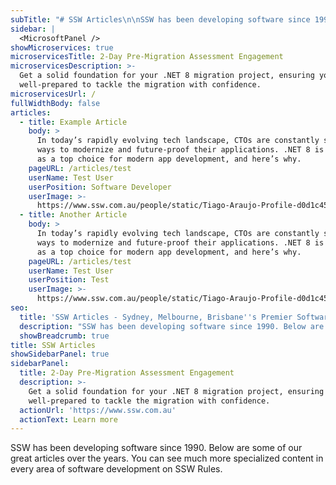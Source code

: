 ```yaml
---
subTitle: "# SSW Articles\n\nSSW has been developing software since 1990. Below are some of our great articles over the years. You can see much more specialized content in every area of software development on\_SSW Rules.\n"
sidebar: |
  <MicrosoftPanel />
showMicroservices: true
microservicesTitle: 2-Day Pre-Migration Assessment Engagement
microservicesDescription: >-
  Get a solid foundation for your .NET 8 migration project, ensuring you are
  well-prepared to tackle the migration with confidence.
microservicesUrl: /
fullWidthBody: false
articles:
  - title: Example Article
    body: >
      In today’s rapidly evolving tech landscape, CTOs are constantly seeking
      ways to modernize and future-proof their applications. .NET 8 is emerging
      as a top choice for modern app development, and here’s why.
    pageURL: /articles/test
    userName: Test User
    userPosition: Software Developer
    userImage: >-
      https://www.ssw.com.au/people/static/Tiago-Araujo-Profile-d0d1c45c36b6f24eac389e3acc6a70ed.jpg
  - title: Another Article
    body: >
      In today’s rapidly evolving tech landscape, CTOs are constantly seeking
      ways to modernize and future-proof their applications. .NET 8 is emerging
      as a top choice for modern app development, and here’s why.
    pageURL: /articles/test
    userName: Test User
    userPosition: Test
    userImage: >-
      https://www.ssw.com.au/people/static/Tiago-Araujo-Profile-d0d1c45c36b6f24eac389e3acc6a70ed.jpg
seo:
  title: 'SSW Articles - Sydney, Melbourne, Brisbane''s Premier Software Consultants'
  description: "SSW has been developing software since 1990. Below are some of our great articles over the years. You can see much more specialized content in every area of software development on\_SSW Rules."
  showBreadcrumb: true
title: SSW Articles
showSidebarPanel: true
sidebarPanel:
  title: 2-Day Pre-Migration Assessment Engagement
  description: >-
    Get a solid foundation for your .NET 8 migration project, ensuring you are
    well-prepared to tackle the migration with confidence.
  actionUrl: 'https://www.ssw.com.au'
  actionText: Learn more
---
```


SSW has been developing software since 1990. Below are some of our great articles over the years. You can see much more specialized content in every area of software development on SSW Rules.
